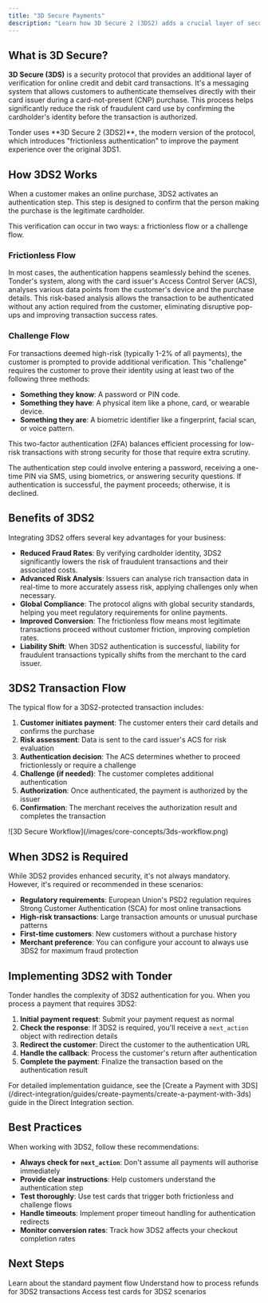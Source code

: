 ```yaml
---
title: "3D Secure Payments"
description: "Learn how 3D Secure 2 (3DS2) adds a crucial layer of security to online card transactions, reducing fraud and enhancing customer trust."
---
```


## What is 3D Secure?

**3D Secure (3DS)** is a security protocol that provides an additional layer of verification for online credit and debit card transactions. It's a messaging system that allows customers to authenticate themselves directly with their card issuer during a card-not-present (CNP) purchase. This process helps significantly reduce the risk of fraudulent card use by confirming the cardholder's identity before the transaction is authorized.

<Note>
  Tonder uses **3D Secure 2 (3DS2)**, the modern version of the protocol, which introduces "frictionless authentication" to improve the payment experience over the original 3DS1.
</Note>

## How 3DS2 Works

When a customer makes an online purchase, 3DS2 activates an authentication step. This step is designed to confirm that the person making the purchase is the legitimate cardholder.

This verification can occur in two ways: a frictionless flow or a challenge flow.

### Frictionless Flow

In most cases, the authentication happens seamlessly behind the scenes. Tonder's system, along with the card issuer's Access Control Server (ACS), analyses various data points from the customer's device and the purchase details. This risk-based analysis allows the transaction to be authenticated without any action required from the customer, eliminating disruptive pop-ups and improving transaction success rates.

### Challenge Flow

For transactions deemed high-risk (typically 1-2% of all payments), the customer is prompted to provide additional verification. This "challenge" requires the customer to prove their identity using at least two of the following three methods:

* **Something they know**: A password or PIN code.
* **Something they have**: A physical item like a phone, card, or wearable device.
* **Something they are**: A biometric identifier like a fingerprint, facial scan, or voice pattern.

This two-factor authentication (2FA) balances efficient processing for low-risk transactions with strong security for those that require extra scrutiny.

<Info>
  The authentication step could involve entering a password, receiving a one-time PIN via SMS, using biometrics, or answering security questions. If authentication is successful, the payment proceeds; otherwise, it is declined.
</Info>

## Benefits of 3DS2

Integrating 3DS2 offers several key advantages for your business:

* **Reduced Fraud Rates**: By verifying cardholder identity, 3DS2 significantly lowers the risk of fraudulent transactions and their associated costs.
* **Advanced Risk Analysis**: Issuers can analyse rich transaction data in real-time to more accurately assess risk, applying challenges only when necessary.
* **Global Compliance**: The protocol aligns with global security standards, helping you meet regulatory requirements for online payments.
* **Improved Conversion**: The frictionless flow means most legitimate transactions proceed without customer friction, improving completion rates.
* **Liability Shift**: When 3DS2 authentication is successful, liability for fraudulent transactions typically shifts from the merchant to the card issuer.

## 3DS2 Transaction Flow

The typical flow for a 3DS2-protected transaction includes:

1. **Customer initiates payment**: The customer enters their card details and confirms the purchase
2. **Risk assessment**: Data is sent to the card issuer's ACS for risk evaluation
3. **Authentication decision**: The ACS determines whether to proceed frictionlessly or require a challenge
4. **Challenge (if needed)**: The customer completes additional authentication
5. **Authorization**: Once authenticated, the payment is authorized by the issuer
6. **Confirmation**: The merchant receives the authorization result and completes the transaction

<Frame>
  ![3D Secure Workflow](/images/core-concepts/3ds-workflow.png)
</Frame>

## When 3DS2 is Required

While 3DS2 provides enhanced security, it's not always mandatory. However, it's required or recommended in these scenarios:

- **Regulatory requirements**: European Union's PSD2 regulation requires Strong Customer Authentication (SCA) for most online transactions
- **High-risk transactions**: Large transaction amounts or unusual purchase patterns
- **First-time customers**: New customers without a purchase history
- **Merchant preference**: You can configure your account to always use 3DS2 for maximum fraud protection

## Implementing 3DS2 with Tonder

Tonder handles the complexity of 3DS2 authentication for you. When you process a payment that requires 3DS2:

1. **Initial payment request**: Submit your payment request as normal
2. **Check the response**: If 3DS2 is required, you'll receive a `next_action` object with redirection details
3. **Redirect the customer**: Direct the customer to the authentication URL
4. **Handle the callback**: Process the customer's return after authentication
5. **Complete the payment**: Finalize the transaction based on the authentication result

<Note>
For detailed implementation guidance, see the [Create a Payment with 3DS](/direct-integration/guides/create-payments/create-a-payment-with-3ds) guide in the Direct Integration section.
</Note>

## Best Practices

When working with 3DS2, follow these recommendations:

- **Always check for `next_action`**: Don't assume all payments will authorise immediately
- **Provide clear instructions**: Help customers understand the authentication step
- **Test thoroughly**: Use test cards that trigger both frictionless and challenge flows
- **Handle timeouts**: Implement proper timeout handling for authentication redirects
- **Monitor conversion rates**: Track how 3DS2 affects your checkout completion rates

## Next Steps

<CardGroup cols={2}>
  <Card title="Payments" href="/guides/core-concepts/payment-lifecycle/payments">
    Learn about the standard payment flow
  </Card>
  <Card title="Refunds" href="/guides/core-concepts/payment-lifecycle/refunds">
    Understand how to process refunds for 3DS2 transactions
  </Card>
  <Card title="Testing Data" href="/guides/core-concepts/testing-data">
    Access test cards for 3DS2 scenarios
  </Card>
</CardGroup>

